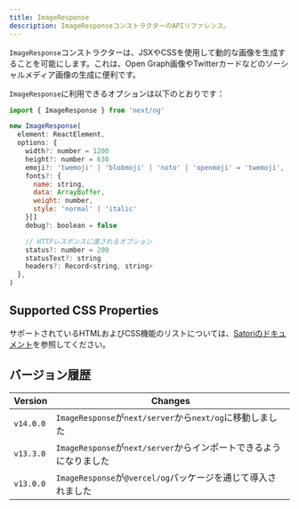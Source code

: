 ```yaml
---
title: ImageResponse
description: ImageResponseコンストラクターのAPIリファレンス。
---
```


`ImageResponse`コンストラクターは、JSXやCSSを使用して動的な画像を生成することを可能にします。これは、Open Graph画像やTwitterカードなどのソーシャルメディア画像の生成に便利です。

`ImageResponse`に利用できるオプションは以下のとおりです：

```jsx
import { ImageResponse } from 'next/og'

new ImageResponse(
  element: ReactElement,
  options: {
    width?: number = 1200
    height?: number = 630
    emoji?: 'twemoji' | 'blobmoji' | 'noto' | 'openmoji' = 'twemoji',
    fonts?: {
      name: string,
      data: ArrayBuffer,
      weight: number,
      style: 'normal' | 'italic'
    }[]
    debug?: boolean = false

    // HTTPレスポンスに渡されるオプション
    status?: number = 200
    statusText?: string
    headers?: Record<string, string>
  },
)
```

## Supported CSS Properties

サポートされているHTMLおよびCSS機能のリストについては、[Satoriのドキュメント](https://github.com/vercel/satori#css)を参照してください。

## バージョン履歴

| Version   | Changes                                               |
| --------- | ----------------------------------------------------- |
| `v14.0.0` | `ImageResponse`が`next/server`から`next/og`に移動しました |
| `v13.3.0` | `ImageResponse`が`next/server`からインポートできるようになりました   |
| `v13.0.0` | `ImageResponse`が`@vercel/og`パッケージを通じて導入されました  |